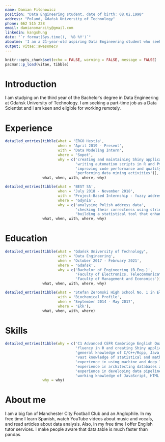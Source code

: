 ```yaml
---
name: Damian Fiłonowicz
position: "Data Engineering student, date of birth: 08.02.1998"
address: "Poland, Gdańsk University of Technology"
phone: 662 515 228
email: damianomancity@gmail.com
linkedin: kangshung
date: "`r format(Sys.time(), '%B %Y')`"
aboutme: 'I am a 21-year-old aspiring Data Engineering student who seeks a job as a Data Scientist/Data Engineer.'
output: vitae::awesomecv
---
```


```r
knitr::opts_chunk$set(echo = FALSE, warning = FALSE, message = FALSE)
pacman::p_load(vitae, tibble)
```

# Introduction

I am studying on the third year of the Bachelor's degree in Data Engineering at Gdańsk University of Technology. I am seeking a part-time job as a Data Scientist and I am keen and eligible for working remotely.

# Experience

```r
detailed_entries(tibble(what = 'ERGO Hestia',
                        when = 'April 2019 - Present',
                        with = 'Data Modeling Intern',
                        where = 'Sopot',
                        why = c('creating and maintaining Shiny applications',
                                'writing automation scripts in R and Python',
                                'improving code performance and quality',
                                'performing data mining activities')),
                 what, when, with, where, why)

detailed_entries(tibble(what = 'BEST SA',
                        when = 'July 2018 - November 2018',
                        with = 'Project-Based Internship - fuzzy address matching',
                        where = 'Gdynia',
                        why = c('analysing Polish address data',
                                'checking their correctness using string distance metrics',
                                'building a statistical tool that enhances their quality')),
                 what, when, with, where, why)
```

# Education

```r
detailed_entries(tibble(what = 'Gdańsk University of Technology',
                        with = 'Data Engineering',
                        when = 'October 2017 - February 2021',
                        where = 'Gdańsk',
                        why = c('Bachelor of Engineering (B.Eng.)',
                                'Faculty of Electronics, Telecommunications and Informatics',
                                'Faculty of Management and Economics')),
                 what, when, with, where, why)

detailed_entries(tibble(what = 'Stefan Żeromski High School No. 1 in Ełk',
                        with = 'Biochemical Profile',
                        when = 'September 2014 - May 2017',
                        where = 'Ełk'),
                 what, when, with, where)
```

# Skills

```r
detailed_entries(tibble(why = c('C1 Advanced CEFR Cambridge English Qualifications',
                                'fluency in R and creating Shiny applications',
                                'general knowledge of C/C++/Rcpp, Java, Scala, Python, and SQL',
                                'vast knowledge of statistical and mathematical modeling methods',
                                'experience in using machine and deep learning algorithms',
                                'experience in architecting databases and data warehouses',
                                'experience in developing data pipelines and ETL/ELT processes',
                                'working knowledge of JavaScript, HTML and CSS')),
                 why = why)
```

# About me

I am a big fan of Manchester City Football Club and an Anglophile. In my free time I learn Spanish, watch YouTube videos about music and vocals, and read articles about data analysis. Also, in my free time I offer English tutor services. I make people aware that data.table is much faster than pandas.